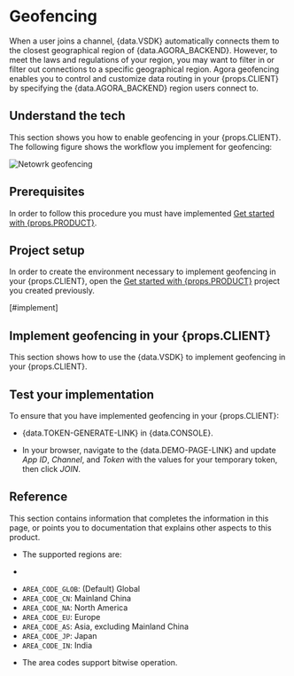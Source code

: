 

# Geofencing

When a user joins a channel, {data.VSDK} automatically connects them to the closest geographical region of {data.AGORA_BACKEND}. However, to meet the laws and regulations of your region, you may want to filter in or filter out connections to a specific geographical region. Agora geofencing enables you to control and customize data routing in your {props.CLIENT} by specifying the {data.AGORA_BACKEND} region users connect to.

## Understand the tech

This section shows you how to enable geofencing in your {props.CLIENT}. The following figure shows the workflow you implement for geofencing:

![Netowrk geofencing](/images/others/geofencing.svg)

## Prerequisites

In order to follow this procedure you must have implemented [Get started with {props.PRODUCT}](../video-sdk/get-started/get-started).

## Project setup

In order to create the environment necessary to implement geofencing in your {props.CLIENT},  open the [Get started with {props.PRODUCT}](../get-started/get-started.adoc) project you created previously.

[#implement]
## Implement geofencing in your {props.CLIENT}

This section shows how to use the {data.VSDK} to implement geofencing in your {props.CLIENT}.

<ProjectImplement />

## Test your implementation

To ensure that you have implemented geofencing in your {props.CLIENT}:

- {data.TOKEN-GENERATE-LINK} in {data.CONSOLE}.

- In your browser, navigate to the {data.DEMO-PAGE-LINK} and update _App ID_, _Channel_, and _Token_ with the values for your temporary token, then click _JOIN_.

<ProjectTest />

## Reference

This section contains information that completes the information in this page, or points you to documentation that explains other aspects to this product.

- The supported regions are:
+
* `AREA_CODE_GLOB`: (Default) Global
* `AREA_CODE_CN`: Mainland China
* `AREA_CODE_NA`: North America
* `AREA_CODE_EU`: Europe
* `AREA_CODE_AS`: Asia, excluding Mainland China
* `AREA_CODE_JP`: Japan
* `AREA_CODE_IN`: India

- The area codes support bitwise operation.

<Reference />

